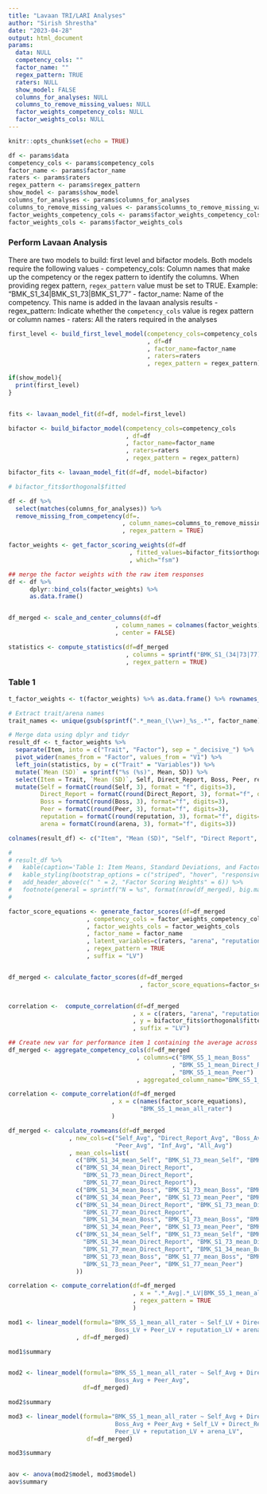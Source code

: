 ```yaml
---
title: "Lavaan TRI/LARI Analyses"
author: "Sirish Shrestha"
date: "2023-04-28"
output: html_document
params: 
  data: NULL
  competency_cols: ""
  factor_name: ""
  regex_pattern: TRUE
  raters: NULL
  show_model: FALSE
  columns_for_analyses: NULL
  columns_to_remove_missing_values: NULL
  factor_weights_competency_cols: NULL
  factor_weights_cols: NULL
---
```




```r

knitr::opts_chunk$set(echo = TRUE)

```


```r

df <- params$data
competency_cols <- params$competency_cols
factor_name <- params$factor_name
raters <- params$raters
regex_pattern <- params$regex_pattern
show_model <- params$show_model
columns_for_analyses <- params$columns_for_analyses
columns_to_remove_missing_values <- params$columns_to_remove_missing_values
factor_weights_competency_cols <- params$factor_weights_competency_cols
factor_weights_cols <- params$factor_weights_cols

```


### Perform Lavaan Analysis

There are two models to build: first level and bifactor models. Both models require the following values
 - competency_cols: Column names that make up the competency or the regex pattern to identify the columns. When providing regex pattern, `regex_pattern` value must be set to TRUE. Example: "BMK_S1_34|BMK_S1_73|BMK_S1_77"
 - factor_name: Name of the competency. This name is added in the lavaan analysis results
 - regex_pattern: Indicate whether the `competency_cols` value is regex pattern or column names
 - raters: All the raters required in the analyses

```r

first_level <- build_first_level_model(competency_cols=competency_cols
                                       , df=df
                                       , factor_name=factor_name
                                       , raters=raters
                                       , regex_pattern = regex_pattern)

if(show_model){
  print(first_level)
}


fits <- lavaan_model_fit(df=df, model=first_level)

```



```r

bifactor <- build_bifactor_model(competency_cols=competency_cols
                                 , df=df
                                 , factor_name=factor_name
                                 , raters=raters
                                 , regex_pattern = regex_pattern)

bifactor_fits <- lavaan_model_fit(df=df, model=bifactor)

# bifactor_fits$orthogonal$fitted

```



```r

df <- df %>% 
  select(matches(columns_for_analyses)) %>% 
  remove_missing_from_competency(df=.
                                , column_names=columns_to_remove_missing_values
                                , regex_pattern = TRUE)


```



```r


factor_weights <- get_factor_scoring_weights(df=df
                                  , fitted_values=bifactor_fits$orthogonal$fitted
                                  , which="fsm")

## merge the factor weights with the raw item responses
df <- df %>% 
      dplyr::bind_cols(factor_weights) %>%
      as.data.frame()


df_merged <- scale_and_center_columns(df=df
                              , column_names = colnames(factor_weights)
                              , center = FALSE)

```



```r


statistics <- compute_statistics(df=df_merged
                                 , columns = sprintf("BMK_S1_(34|73|77)(?!.*%s).*", factor_name)
                                 , regex_pattern = TRUE)


```


### Table 1

```r

t_factor_weights <- t(factor_weights) %>% as.data.frame() %>% rownames_to_column(var="Item")

# Extract trait/arena names
trait_names <- unique(gsub(sprintf(".*_mean_(\\w+)_%s_.*", factor_name), "\\1", t_factor_weights$Item))

# Merge data using dplyr and tidyr
result_df <- t_factor_weights %>%
  separate(Item, into = c("Trait", "Factor"), sep = "_decisive_") %>%
  pivot_wider(names_from = "Factor", values_from = "V1") %>%
  left_join(statistics, by = c("Trait" = "Variables")) %>%
  mutate(`Mean (SD)` = sprintf("%s (%s)", Mean, SD)) %>%
  select(Item = Trait, `Mean (SD)`, Self, Direct_Report, Boss, Peer, reputation, arena) %>% 
  mutate(Self = formatC(round(Self, 3), format = "f", digits=3), 
         Direct_Report = formatC(round(Direct_Report, 3), format="f", digits=3), 
         Boss = formatC(round(Boss, 3), format="f", digits=3), 
         Peer = formatC(round(Peer, 3), format="f", digits=3), 
         reputation = formatC(round(reputation, 3), format="f", digits=3), 
         arena = formatC(round(arena, 3), format="f", digits=3))

colnames(result_df) <- c("Item", "Mean (SD)", "Self", "Direct Report", "Boss", "Peer", "Reputation", "Trait/Arena")

# 
# result_df %>% 
#   kable(caption='Table 1: Item Means, Standard Deviations, and Factor Scoring Weights Derived from the TRI/LARI Model (Normative Sample)') %>%
#   kable_styling(bootstrap_options = c("striped", "hover", "responsive")) %>% 
#   add_header_above(c(" " = 2, "Factor Scoring Weights" = 6)) %>%
#   footnote(general = sprintf("N = %s", format(nrow(df_merged), big.mark=", "))) 
#   

```



```r

factor_score_equations <- generate_factor_scores(df=df_merged
                      , competency_cols = factor_weights_competency_cols
                      , factor_weights_cols = factor_weights_cols
                      , factor_name = factor_name
                      , latent_variables=c(raters, "arena", "reputation")
                      , regex_pattern = TRUE
                      , suffix = "LV")


df_merged <- calculate_factor_scores(df=df_merged
                                     , factor_score_equations=factor_score_equations)



```



```r

correlation <-  compute_correlation(df=df_merged
                                   , x = c(raters, "arena", "reputation")
                                   , y = bifactor_fits$orthogonal$fitted
                                   , suffix = "LV")

```


```r

## Create new var for performance item 1 containing the average across the three rater groups.
df_merged <- aggregate_competency_cols(df=df_merged
                                    , columns=c("BMK_S5_1_mean_Boss"
                                              , "BMK_S5_1_mean_Direct_Report"
                                              , "BMK_S5_1_mean_Peer")
                                    , aggregated_column_name="BMK_S5_1_mean_all_rater")


```



```r

correlation <- compute_correlation(df=df_merged
                             , x = c(names(factor_score_equations),
                                     "BMK_S5_1_mean_all_rater")
                             )
```





```r

df_merged <- calculate_rowmeans(df=df_merged
                 , new_cols=c("Self_Avg", "Direct_Report_Avg", "Boss_Avg", 
                              "Peer_Avg", "Inf_Avg", "All_Avg")
                 , mean_cols=list(
                   c("BMK_S1_34_mean_Self", "BMK_S1_73_mean_Self", "BMK_S1_77_mean_Self"),
                   c("BMK_S1_34_mean_Direct_Report", 
                     "BMK_S1_73_mean_Direct_Report", 
                     "BMK_S1_77_mean_Direct_Report"),
                   c("BMK_S1_34_mean_Boss", "BMK_S1_73_mean_Boss", "BMK_S1_77_mean_Boss"),
                   c("BMK_S1_34_mean_Peer", "BMK_S1_73_mean_Peer", "BMK_S1_77_mean_Peer"),
                   c("BMK_S1_34_mean_Direct_Report", "BMK_S1_73_mean_Direct_Report",
                     "BMK_S1_77_mean_Direct_Report", 
                     "BMK_S1_34_mean_Boss", "BMK_S1_73_mean_Boss", "BMK_S1_77_mean_Boss", 
                     "BMK_S1_34_mean_Peer", "BMK_S1_73_mean_Peer", "BMK_S1_77_mean_Peer"),
                   c("BMK_S1_34_mean_Self", "BMK_S1_73_mean_Self", "BMK_S1_77_mean_Self", 
                     "BMK_S1_34_mean_Direct_Report", "BMK_S1_73_mean_Direct_Report",
                     "BMK_S1_77_mean_Direct_Report", "BMK_S1_34_mean_Boss", 
                     "BMK_S1_73_mean_Boss", "BMK_S1_77_mean_Boss", "BMK_S1_34_mean_Peer", 
                     "BMK_S1_73_mean_Peer", "BMK_S1_77_mean_Peer")
                   ))


```



```r

correlation <- compute_correlation(df=df_merged
                                   , x = ".*_Avg|.*_LV|BMK_S5_1_mean_all_rater"
                                   , regex_pattern = TRUE
                                   )

```



```r

mod1 <- linear_model(formula="BMK_S5_1_mean_all_rater ~ Self_LV + Direct_Report_LV + 
                              Boss_LV + Peer_LV + reputation_LV + arena_LV"
                   , df=df_merged)

mod1$summary


mod2 <- linear_model(formula="BMK_S5_1_mean_all_rater ~ Self_Avg + Direct_Report_Avg +
                              Boss_Avg + Peer_Avg", 
                     df=df_merged)

mod2$summary

mod3 <- linear_model(formula="BMK_S5_1_mean_all_rater ~ Self_Avg + Direct_Report_Avg + 
                              Boss_Avg + Peer_Avg + Self_LV + Direct_Report_LV + Boss_LV + 
                              Peer_LV + reputation_LV + arena_LV",
                      df=df_merged)

mod3$summary


aov <- anova(mod2$model, mod3$model)
aov$summary

```

